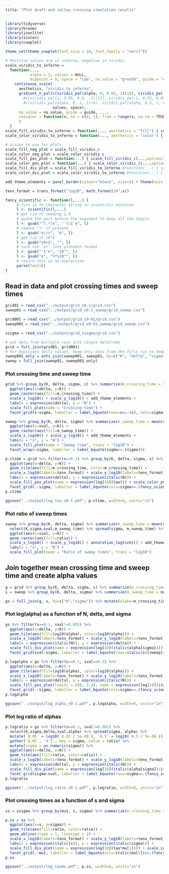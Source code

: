 ```yaml
---
title: "Plot draft and valley crossing simulation results"
---
```


```r
library(tidyverse)
library(broom)
library(jsonlite)
library(scales)
library(cowplot)
```


```r
theme_set(theme_cowplot(font_size = 10, font_family = "serif")) 

# Positive values are in inferno, negative in viridis
scale_viridis_to_inferno = 
  function(..., 
           alpha = 1, values = NULL,
           midpoint = 0, space = "Lab", na.value = "grey50", guide = "colourbar", aesthetics = aesthetics) {
    continuous_scale(
      aesthetics, "viridis_to_inferno",
      gradient_n_pal(c(viridis_pal(alpha, 0, 0.95, 1)(10), viridis_pal(alpha, 0.45, 1, direction=-1, option="inferno")(11)),
        #c(viridis_pal(1, 0.05, 0.9, -1)(11), viridis_pal(1, 0.25, 0.85, option="inferno")(10)),
        #c(viridis_pal(alpha, 0, 1, 1)(6), viridis_pal(alpha, 0.5, 1, direction=-1, option="inferno")(7)), 
                     values, space),
      na.value = na.value, guide = guide, ...,
      rescaler = function(x, to = c(0, 1), from = range(x, na.rm = TRUE)) { rescale_mid(x, to, from, midpoint) }
      )
  }
scale_fill_viridis_to_inferno = function(..., aesthetics = "fill") { scale_viridis_to_inferno(..., aesthetics = aesthetics) }
scale_color_viridis_to_inferno = function(..., aesthetics = "color") { scale_viridis_to_inferno(..., aesthetics = aesthetics) }

# scales to use for plots
scale_fill_neg_plot = scale_fill_viridis_c
scale_color_neg_plot = scale_color_viridis_c
scale_fill_pos_plot = function(...) { scale_fill_viridis_c(...,option="inferno", begin=1, end=0) }
scale_color_pos_plot = function(...) { scale_color_viridis_c(...,option="inferno", begin=1, end=0) }
scale_fill_div_plot = scale_fill_viridis_to_inferno #function(...) { scale_fill_gradient2(..., low = muted("blue"), high = muted("red")) }
scale_color_div_plot = scale_color_viridis_to_inferno #function(...) { scale_color_gradient2(..., low = muted("blue"), high = muted("red")) }

add_theme_elements = panel_border(colour="black", size=1) + theme(axis.line=element_blank(), aspect.ratio = 1, strip.background = element_blank())

tenx_format = trans_format("log10", math_format(10^.x))

fancy_scientific <- function(l,...) {
     # turn in to character string in scientific notation
     l <- scientific(l,...)
     # get rid of leading 1.0
     # quote the part before the exponent to keep all the digits
     l <- gsub("^(.*)e", "'\\1'e", l)
     # remove "+" if present
     l <- gsub("e\\+", "e", l)
     # get rid of 10^0
     l <- gsub("e0+$", "", l)
     # turn the 'e+' into plotmath format
     l <- gsub("'1'e", "10^", l)
     l <- gsub("e", "%*%10^", l)
     # return this as an expression
     parse(text=l)
}
```

## Read in data and plot crossing times and sweep times

```r
grid01 = read_csv("../output/grid_s0-1/grid.csv")
sweep01 = read_csv("../output/grid_s0-1_sweep/grid_sweep.csv")

grid001 = read_csv("../output/grid_s0-01/grid.csv")
sweep001 = read_csv("../output/grid_s0-01_sweep/grid_sweep.csv")

ssigma = read_csv("../output/grid_ssigma/grid.csv")

# put data from multiple runs into single dataframe
grid = full_join(grid01, grid001)
# for duplicate delta values, keep only data from the first run to keep sample size even
sweep001_only = anti_join(sweep001, sweep01, by=c("K", "delta", "sigma", "rep"))
sweep = full_join(sweep01, sweep001_only)
```

### Plot crossing time and sweep time

```r
grid %>% group_by(K, delta, sigma, s) %>% summarize(m_crossing_time = log10(mean(crossing_time))) %>% 
  ggplot(aes(x=delta, y=K)) + 
  geom_raster(aes(fill=m_crossing_time)) + 
  scale_x_log10() + scale_y_log10() + add_theme_elements + 
  labs(x = expression(delta), y = "N") +
  scale_fill_plot(name = "Crossing time") +
  facet_grid(s~sigma, labeller = label_bquote(rows=s==.(s), cols=sigma==.(sigma)))

sweep %>% group_by(K, delta, sigma) %>% summarize(m_sweep_time = mean(crossing_time)) %>% mutate(sval = -delta) %>%
  ggplot(aes(x=sval, y=K)) + 
  geom_raster(aes(fill=m_sweep_time)) + 
  scale_x_log10() + scale_y_log10() + add_theme_elements + 
  labs(x = "s", y = "N") +
  scale_fill_plot(name = "Sweep time", trans = "log10") +
  facet_wrap(~sigma, labeller = label_bquote(sigma==.(sigma)))

p.ctime = grid %>% filter(s==0.1) %>% group_by(K, delta, sigma, s) %>% summarize(m_crossing_time = log10(mean(crossing_time))) %>% 
  ggplot(aes(x=delta, y=K)) + 
  geom_tile(aes(fill=m_crossing_time, color=m_crossing_time)) + 
  scale_x_log10(labels=tenx_format) + scale_y_log10(labels=tenx_format) + add_theme_elements + 
  labs(x = expression(delta), y = expression(italic(N))) +
  scale_fill_pos_plot(name = expression(log[10](tau))) + scale_color_pos_plot(guide=FALSE) +
  facet_grid(.~sigma, labeller = label_bquote(cols=sigma==.(fancy_scientific(sigma)[[1]])))
p.ctime

ggsave("../output/log_tau_s0-1.pdf", p.ctime, width=6, units="in")
```

### Plot ratio of sweep times 

```r
sweep %>% group_by(K, delta, sigma) %>% summarize(m_sweep_time = mean(crossing_time)) %>% ungroup() %>% mutate(sval = -delta) %>%
  select(K,sigma,sval,m_sweep_time) %>% spread(sigma, m_sweep_time) %>% mutate(ratio = `0.05`/`5e-08`) %>%
  ggplot(aes(x=sval, y=K)) + 
  geom_raster(aes(fill=ratio)) + 
  scale_x_log10() + scale_y_log10() + annotation_logticks() + add_theme_elements + 
  labs(x = "s", y = "N") +
  scale_fill_plot(name = "Ratio of sweep times", trans = "log10")
```

## Join together mean crossing time and sweep time and create alpha values

```r
g = grid %>% group_by(K, delta, sigma, s) %>% summarize(m_crossing_time = mean(crossing_time)) %>% ungroup() %>% select(K,sigma,m_crossing_time,delta,s)
s = sweep %>% group_by(K, delta, sigma) %>% summarize(m_sweep_time = mean(crossing_time)) %>% ungroup() %>% mutate(sval = -delta) %>% select(K,sval,sigma,m_sweep_time)

gs = full_join(g, s, by=c("K","sigma")) %>% mutate(alpha=m_crossing_time/m_sweep_time)
```

### Plot log(alpha) as a function of N, delta, and sigma

```r
gs %>% filter(s==0.1, sval!=0.001) %>%
  ggplot(aes(x=delta, y=K)) + 
  geom_tile(aes(fill=log10(alpha), color=log10(alpha))) + 
  scale_x_log10(labels=tenx_format) + scale_y_log10(labels=tenx_format) + add_theme_elements + 
  labs(x = expression(italic(N)), y = expression(delta)) +
  scale_fill_div_plot(name = expression(log[10](italic(alpha[sigma])))) + scale_color_div_plot(guide=FALSE) +
  facet_grid(sval~sigma, labeller = label_bquote(rows=italic(s)[sweep]==.(sval), cols=sigma==.(sigma)))

p.logalpha = gs %>% filter(s==0.1, sval==0.1) %>%
  ggplot(aes(x=delta, y=K)) + 
  geom_tile(aes(fill=log10(alpha), color=log10(alpha))) + 
  scale_x_log10(labels=tenx_format) + scale_y_log10(labels=tenx_format) + add_theme_elements + 
  labs(x = expression(delta), y = expression(italic(N))) +
  scale_fill_pos_plot(limits = c(0, 3.2), name = expression(log[10](italic(alpha[sigma])))) + scale_color_pos_plot(guide=FALSE) +
  facet_grid(.~sigma, labeller = label_bquote(cols=sigma==.(fancy_scientific(sigma)[[1]])))
p.logalpha

ggsave("../output/log_alpha_s0-1.pdf", p.logalpha, width=6, units="in")
```

### Plot log ratio of alphas

```r
p.logratio = gs %>% filter(s==0.1, sval!=0.001) %>%
  select(K,sigma,delta,sval,alpha) %>% spread(sigma, alpha) %>% 
  mutate(`0.05` = log10(`0.05`/`5e-08`), `0.5` = log10(`0.5`/`5e-08`)) %>% 
  gather(`0.05`, `0.5`, key = sigma, value = ratio) %>%
  mutate(sigma = as.numeric(sigma)) %>%
  ggplot(aes(x=delta, y=K)) + 
  geom_tile(aes(fill=ratio, color=ratio)) + 
  scale_x_log10(labels=tenx_format) + scale_y_log10(labels=tenx_format) + add_theme_elements + 
  labs(x = expression(delta), y = expression(italic(N))) +
  scale_fill_div_plot(name = expression(log[10](italic(alpha[sigma])/italic(alpha[5 %*% 10^-8])))) + scale_color_div_plot(guide=FALSE) +
  facet_grid(sigma~sval, labeller = label_bquote(rows=sigma==.(fancy_scientific(sigma)[[1]]), cols=italic(s)[sweep]==.(fancy_scientific(sval)[[1]])))
p.logratio

ggsave("../output/log_ratio_s0-1.pdf", p.logratio, width=6, units="in")
```

### Plot crossing times as a function of s and sigma

```r
ss = ssigma %>% group_by(mu1, s, sigma) %>% summarize(m_crossing_time = mean(crossing_time)) %>% ungroup() %>% mutate(ratio=log10(m_crossing_time*mu1))

p.ss = ss %>%
  ggplot(aes(x=s, y=sigma)) + 
  geom_tile(aes(fill=ratio, color=ratio)) + 
  geom_abline(slope = 1, linetype = 2) +
  scale_x_log10(labels=tenx_format) + scale_y_log10(labels=tenx_format) + add_theme_elements + 
  labs(x = expression(italic(s)), y = expression(italic(sigma))) +
  scale_fill_div_plot(name = expression(log[10](tau*mu[1]))) + scale_color_div_plot(guide=FALSE) +
  facet_grid(.~mu1, labeller = label_bquote(cols=italic(mu[1])==.(fancy_scientific(mu1)[[1]])))
p.ss

ggsave("../output/log_taumu.pdf", p.ss, width=6, units="in")
```

